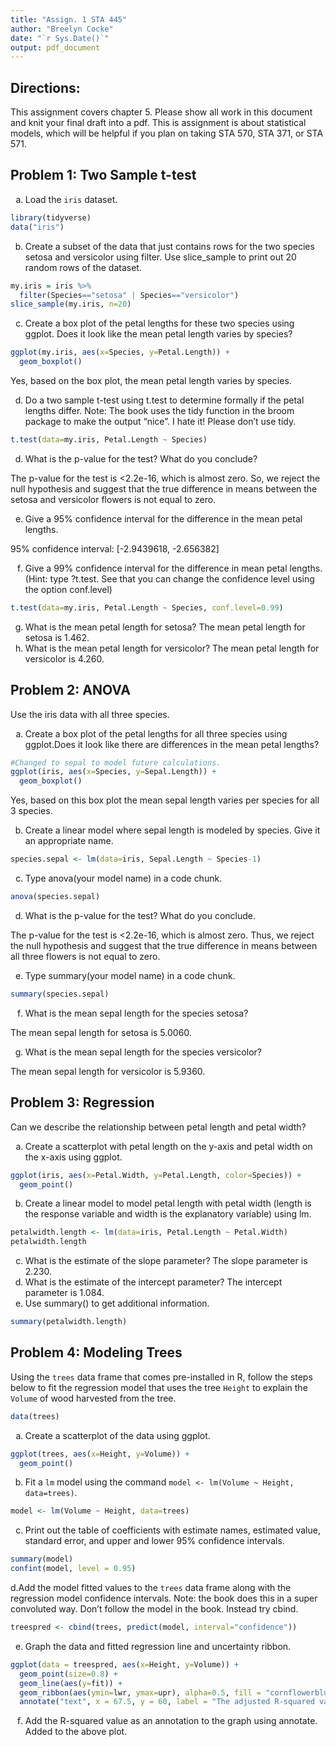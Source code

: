 ---
title: "Assign. 1 STA 445"
author: "Breelyn Cocke"
date: "`r Sys.Date()`"
output: pdf_document
---

## Directions:
This assignment covers chapter 5.  Please show all work in this document and knit your final draft into a pdf.  This is assignment is about statistical models, which will be helpful if you plan on taking STA 570, STA 371, or STA 571. 

## \color{black} Problem 1: Two Sample t-test

\color{blue} 

a. Load the `iris` dataset.  
```{r, warning=FALSE, message=FALSE}
library(tidyverse)
data("iris")
```

b. Create a subset of the data that just contains rows  for the two species setosa and versicolor using filter.  Use slice_sample to print out 20 random rows of the dataset.
```{r}
my.iris = iris %>%
  filter(Species=="setosa" | Species=="versicolor")
slice_sample(my.iris, n=20)
```
c. Create a box plot of the petal lengths for these two species using ggplot. Does it look like the mean petal length varies by species?
```{r}
ggplot(my.iris, aes(x=Species, y=Petal.Length)) +
  geom_boxplot() 
```
Yes, based on the box plot, the mean petal length varies by species.

d. Do a two sample t-test using t.test to determine formally if the petal lengths differ. Note:  The book uses the tidy function in the broom package to make the output "nice".  I hate it!  Please don't use tidy.

```{r}
t.test(data=my.iris, Petal.Length ~ Species)
```
d. What is the p-value for the test? What do you conclude?

 The p-value for the test is <2.2e-16, which is almost zero. So, we reject the null hypothesis and suggest that the true difference in means between the setosa and versicolor flowers is not equal to zero.
 
e. Give a 95% confidence interval for the difference in the mean petal lengths.  

95% confidence interval: [-2.9439618, -2.656382]

f. Give a 99% confidence interval for the difference in mean petal lengths.  (Hint: type ?t.test.  See that you can change the confidence level using the option conf.level)
```{r}
t.test(data=my.iris, Petal.Length ~ Species, conf.level=0.99)
```
g. What is the mean petal length for setosa?
The mean petal length for setosa is 1.462.
h. What is the mean petal length for versicolor?
The mean petal length for versicolor is 4.260.

## Problem 2: ANOVA 

Use the iris data with all three species.

a. Create a box plot of the petal lengths for all three species using ggplot.Does it look like there are differences in the mean petal lengths?
```{r}
#Changed to sepal to model future calculations.
ggplot(iris, aes(x=Species, y=Sepal.Length)) +
  geom_boxplot() 
```
Yes, based on this box plot the mean sepal length varies per species for all 3 species.

b. Create a linear model where sepal length is modeled by species. Give it
an appropriate name.

```{r}
species.sepal <- lm(data=iris, Sepal.Length ~ Species-1)
```


c. Type anova(your model name) in a code chunk.
```{r}
anova(species.sepal)
```
d. What is the p-value for the test?  What do you conclude.

The p-value for the test is <2.2e-16, which is almost zero. Thus, we reject the null hypothesis and suggest that the true difference in means between all three flowers is not equal to zero.

e. Type summary(your model name) in a code chunk.
```{r}
summary(species.sepal)
```
f. What is the mean sepal length for the species setosa?

The mean sepal length for setosa is 5.0060.

g. What is the mean sepal length for the species versicolor?

The mean sepal length for versicolor is 5.9360.

## Problem 3: Regression 

Can we describe the relationship between petal length and petal width?

a. Create a scatterplot with petal length on the y-axis and petal width on the x-axis using ggplot.
```{r}
ggplot(iris, aes(x=Petal.Width, y=Petal.Length, color=Species)) +
  geom_point() 
```
b. Create a linear model to model petal length with petal width (length is the response variable and width is the explanatory variable) using lm.
```{r}
petalwidth.length <- lm(data=iris, Petal.Length ~ Petal.Width)
petalwidth.length
```

c. What is the estimate of the slope parameter?
The slope parameter is 2.230.
d. What is the estimate of the intercept parameter?
The intercept parameter is 1.084.
e. Use summary() to get additional information.
```{r}
summary(petalwidth.length)
```

## Problem 4: Modeling Trees

Using the `trees` data frame that comes pre-installed in R, follow the steps below to fit the regression model that uses the tree `Height` to explain the `Volume` of wood harvested from the tree.
```{r}
data(trees)
```
a. Create a scatterplot of the data using ggplot.
```{r}
ggplot(trees, aes(x=Height, y=Volume)) +
  geom_point() 
```

b. Fit a `lm` model using the command `model <- lm(Volume ~ Height, data=trees)`.
```{r}
model <- lm(Volume ~ Height, data=trees)
```
c. Print out the table of coefficients with estimate names, estimated value, standard error, and upper and lower 95% confidence intervals.
```{r}
summary(model)
confint(model, level = 0.95)
```

d.Add the model fitted values to the `trees` data frame along with the regression model confidence intervals.  Note: the book does this in a super convoluted way.  Don't follow the model in the book.  Instead try cbind.
```{r}
treespred <- cbind(trees, predict(model, interval="confidence"))
```
e. Graph the data and fitted regression line and uncertainty ribbon.
```{r}
ggplot(data = treespred, aes(x=Height, y=Volume)) +
  geom_point(size=0.8) +
  geom_line(aes(y=fit)) +
  geom_ribbon(aes(ymin=lwr, ymax=upr), alpha=0.5, fill = "cornflowerblue") +
  annotate("text", x = 67.5, y = 60, label = "The adjusted R-squared value is 0.3358.")
```


f. Add the R-squared value as an annotation to the graph using annotate.
Added to the above plot.

